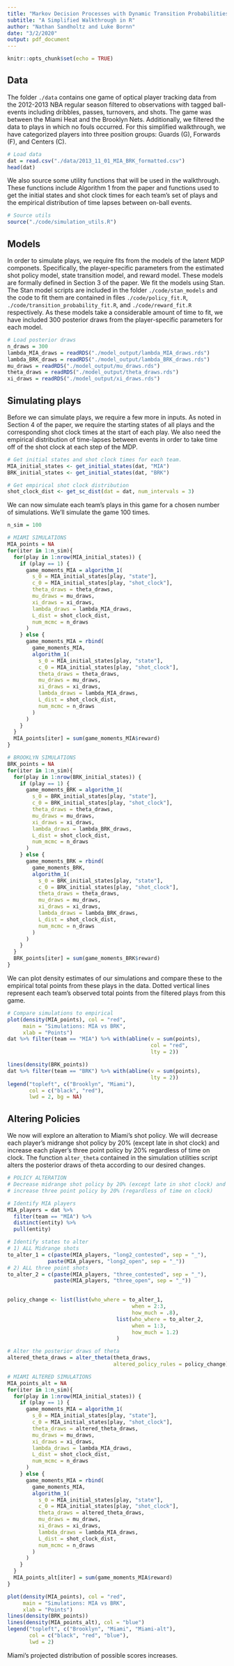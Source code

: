---
title: "Markov Decision Processes with Dynamic Transition Probabilities: An Analysis of Shooting Strategies in Basketball"
subtitle: "A Simplified Walkthrough in R"
author: "Nathan Sandholtz and Luke Bornn"
date: "3/2/2020"
output: pdf_document
---

```{r setup, include=FALSE}
knitr::opts_chunk$set(echo = TRUE)
```

## Data

The folder `./data` contains one game of optical player tracking data from the 2012-2013 NBA regular season filtered to observations with tagged ball-events including dribbles, passes, turnovers, and shots.  The game was between the Miami Heat and the Brooklyn Nets.  Additionally, we filtered the data to plays in which no fouls occurred.  For this simplified walkthrough, we have categorized players into three position groups: Guards (G), Forwards (F), and Centers (C).

```{r}
# Load data
dat = read.csv("./data/2013_11_01_MIA_BRK_formatted.csv")
head(dat)
```

We also source some utility functions that will be used in the walkthrough.  These functions include Algorithm 1 from the paper and functions used to get the initial states and shot clock times for each team's set of plays and the empirical distribution of time lapses between on-ball events. 

```{r}
# Source utils
source("./code/simulation_utils.R")
```

## Models

In order to simulate plays, we require fits from the models of the latent MDP componets.  Specifically, the player-specific parameters from the estimated shot policy model, state transition model, and reward model.  These models are formally defined in Section 3 of the paper.  We fit the models using Stan.  The Stan model scripts are included in the folder `./code/stan_models` and the code to fit them are contained in files `./code/policy_fit.R`, `./code/transition_probability_fit.R`, and `./code/reward_fit.R` respectively.  As these models take a considerable amount of time to fit, we have included 300 posterior draws from the player-specific parameters for each model.  
```{r}
# Load posterior draws
n_draws = 300
lambda_MIA_draws = readRDS("./model_output/lambda_MIA_draws.rds")
lambda_BRK_draws = readRDS("./model_output/lambda_BRK_draws.rds")
mu_draws = readRDS("./model_output/mu_draws.rds")
theta_draws = readRDS("./model_output/theta_draws.rds")
xi_draws = readRDS("./model_output/xi_draws.rds")
```

## Simulating plays

Before we can simulate plays, we require a few more in inputs.  As noted in Section 4 of the paper, we require the starting states of all plays and the corresponding shot clock times at the start of each play.  We also need the empirical distribution of time-lapses between events in order to take time off of the shot clock at each step of the MDP.

```{r}
# Get initial states and shot clock times for each team.
MIA_initial_states <- get_initial_states(dat, "MIA")
BRK_initial_states <- get_initial_states(dat, "BRK")

# Get empirical shot clock distribution
shot_clock_dist <- get_sc_dist(dat = dat, num_intervals = 3)
```

We can now simulate each team's plays in this game for a chosen number of simulations.  We'll simulate the game 100 times.  

```{r}
n_sim = 100

# MIAMI SIMULATIONS
MIA_points = NA
for(iter in 1:n_sim){
  for(play in 1:nrow(MIA_initial_states)) {
    if (play == 1) {
      game_moments_MIA = algorithm_1(
        s_0 = MIA_initial_states[play, "state"],
        c_0 = MIA_initial_states[play, "shot_clock"],
        theta_draws = theta_draws,
        mu_draws = mu_draws,
        xi_draws = xi_draws,
        lambda_draws = lambda_MIA_draws,
        L_dist = shot_clock_dist,
        num_mcmc = n_draws
      )
    } else {
      game_moments_MIA = rbind(
        game_moments_MIA,
        algorithm_1(
          s_0 = MIA_initial_states[play, "state"],
          c_0 = MIA_initial_states[play, "shot_clock"],
          theta_draws = theta_draws,
          mu_draws = mu_draws,
          xi_draws = xi_draws,
          lambda_draws = lambda_MIA_draws,
          L_dist = shot_clock_dist,
          num_mcmc = n_draws
        )
      )
    }
  }
  MIA_points[iter] = sum(game_moments_MIA$reward)
}

# BROOKLYN SIMULATIONS
BRK_points = NA
for(iter in 1:n_sim){
  for(play in 1:nrow(BRK_initial_states)) {
    if (play == 1) {
      game_moments_BRK = algorithm_1(
        s_0 = BRK_initial_states[play, "state"],
        c_0 = BRK_initial_states[play, "shot_clock"],
        theta_draws = theta_draws,
        mu_draws = mu_draws,
        xi_draws = xi_draws,
        lambda_draws = lambda_BRK_draws,
        L_dist = shot_clock_dist,
        num_mcmc = n_draws
      )
    } else {
      game_moments_BRK = rbind(
        game_moments_BRK,
        algorithm_1(
          s_0 = BRK_initial_states[play, "state"],
          c_0 = BRK_initial_states[play, "shot_clock"],
          theta_draws = theta_draws,
          mu_draws = mu_draws,
          xi_draws = xi_draws,
          lambda_draws = lambda_BRK_draws,
          L_dist = shot_clock_dist,
          num_mcmc = n_draws
        )
      )
    }
  }
  BRK_points[iter] = sum(game_moments_BRK$reward)
}
```

We can plot density estimates of our simulations and compare these to the empirical total points from these plays in the data.  Dotted vertical lines represent each team's observed total points from the filtered plays from this game.  

```{r}
# Compare simulations to empirical
plot(density(MIA_points), col = "red", 
     main = "Simulations: MIA vs BRK",
     xlab = "Points")
dat %>% filter(team == "MIA") %>% with(abline(v = sum(points), 
                                              col = "red",
                                              lty = 2))

lines(density(BRK_points))
dat %>% filter(team == "BRK") %>% with(abline(v = sum(points),
                                              lty = 2))
legend("topleft", c("Brooklyn", "Miami"),
       col = c("black", "red"),
       lwd = 2, bg = NA)
```

## Altering Policies

We now will explore an alteration to Miami's shot policy.  We will decrease each player's midrange shot policy by 20% (except late in shot clock) and increase each player's three point policy by 20% regardless of time on clock.  The function `alter_theta` contained in the simulation utilities script alters the posterior draws of theta according to our desired changes.  

```{r}
# POLICY ALTERATION
# Decrease midrange shot policy by 20% (except late in shot clock) and 
# increase three point policy by 20% (regardless of time on clock)

# Identify MIA players
MIA_players = dat %>%
  filter(team == "MIA") %>%
  distinct(entity) %>%
  pull(entity)

# Identify states to alter
# 1) ALL Midrange shots
to_alter_1 = c(paste(MIA_players, "long2_contested", sep = "_"),
             paste(MIA_players, "long2_open", sep = "_"))
# 2) ALL three point shots
to_alter_2 = c(paste(MIA_players, "three_contested", sep = "_"),
               paste(MIA_players, "three_open", sep = "_"))
  

policy_change <- list(list(who_where = to_alter_1,
                                        when = 2:3,
                                        how_much = .8),
                                   list(who_where = to_alter_2,
                                        when = 1:3,
                                        how_much = 1.2)
                                   )

# Alter the posterior draws of theta
altered_theta_draws = alter_theta(theta_draws, 
                                  altered_policy_rules = policy_change)

# MIAMI ALTERED SIMULATIONS
MIA_points_alt = NA
for(iter in 1:n_sim){
  for(play in 1:nrow(MIA_initial_states)) {
    if (play == 1) {
      game_moments_MIA = algorithm_1(
        s_0 = MIA_initial_states[play, "state"],
        c_0 = MIA_initial_states[play, "shot_clock"],
        theta_draws = altered_theta_draws,
        mu_draws = mu_draws,
        xi_draws = xi_draws,
        lambda_draws = lambda_MIA_draws,
        L_dist = shot_clock_dist,
        num_mcmc = n_draws
      )
    } else {
      game_moments_MIA = rbind(
        game_moments_MIA,
        algorithm_1(
          s_0 = MIA_initial_states[play, "state"],
          c_0 = MIA_initial_states[play, "shot_clock"],
          theta_draws = altered_theta_draws,
          mu_draws = mu_draws,
          xi_draws = xi_draws,
          lambda_draws = lambda_MIA_draws,
          L_dist = shot_clock_dist,
          num_mcmc = n_draws
        )
      )
    }
  }
  MIA_points_alt[iter] = sum(game_moments_MIA$reward)
}

plot(density(MIA_points), col = "red", 
     main = "Simulations: MIA vs BRK",
     xlab = "Points")
lines(density(BRK_points))
lines(density(MIA_points_alt), col = "blue")
legend("topleft", c("Brooklyn", "Miami", "Miami-alt"),
       col = c("black", "red", "blue"),
       lwd = 2)
```
 
Miami's projected distribution of possible scores increases.

